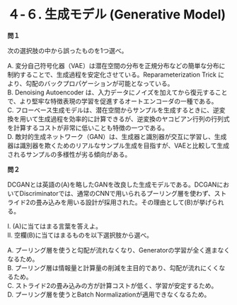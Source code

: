 # ４-６. 生成モデル (Generative Model)

**問１**

次の選択肢の中から誤ったものを1つ選べ。  

A. 変分自己符号化器（VAE）は潜在空間の分布を正規分布などの簡単な分布に制約することで、生成過程を安定化させている。Reparameterization Trick により、勾配のバックプロパゲーションが可能となっている。  
B. Denoising Autoencoder は、入力データにノイズを加えてから復元することで、より堅牢な特徴表現の学習を促進するオートエンコーダの一種である。  
C. フローベース生成モデルは、潜在空間からサンプルを生成するときに、逆変換を用いて生成過程を効率的に計算できるが、逆変換のヤコビアン行列の行列式を計算するコストが非常に低いことも特徴の一つである。  
D. 敵対的生成ネットワーク（GAN）は、生成器と識別器が交互に学習し、生成器は識別器を欺くためのリアルなサンプル生成を目指すが、VAEと比較して生成されるサンプルの多様性が劣る傾向がある。

**問２**

DCGANとは英語の(A)を略したGANを改良した生成モデルである。DCGANにおいてDiscriminatorでは、通常のCNNで用いられるプーリング層を使わず、ストライド2の畳み込みを用いる設計が採用された。その理由として(B)が挙げられる。  

I. (A)に当てはまる言葉を答えよ。  
II. 空欄(B)に当てはまるものを以下選択肢から選べ。  

A. プーリング層を使うと勾配が流れなくなり、Generatorの学習が全く進まなくなるため。  
B. プーリング層は情報量と計算量の削減を主目的であり、勾配が流れにくくなるため。  
C. ストライド2の畳み込みの方が計算コストが低く、学習が安定するため。  
D. プーリング層を使うとBatch Normalizationが適用できなくなるため。  